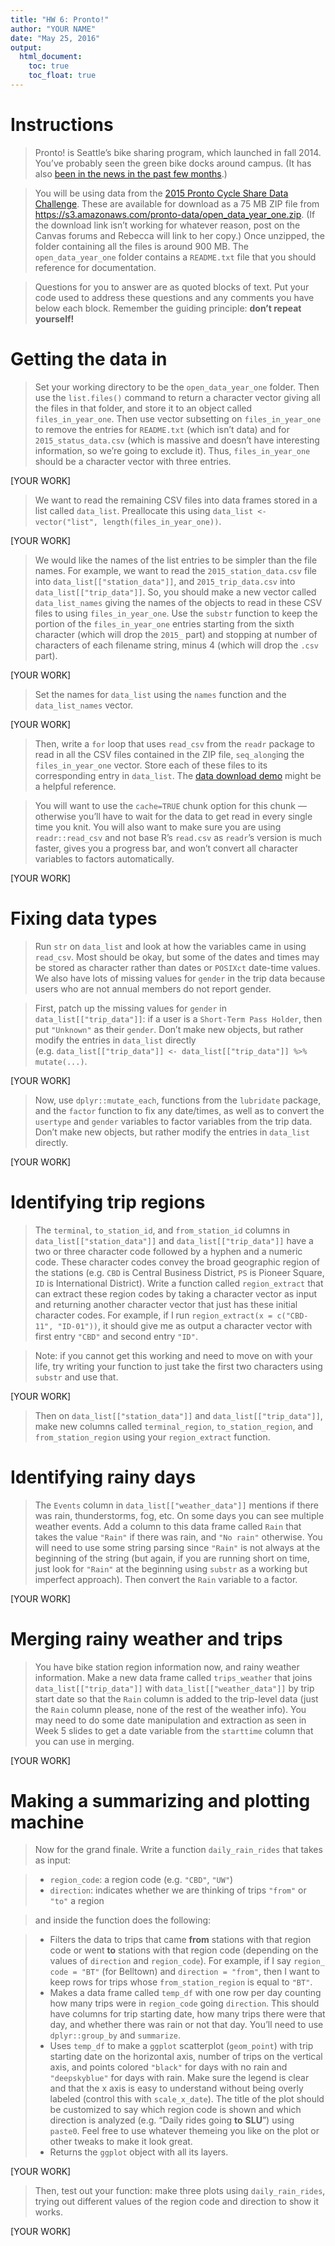 ```yaml
---
title: "HW 6: Pronto!"
author: "YOUR NAME"
date: "May 25, 2016"
output:
  html_document:
    toc: true
    toc_float: true
---
```


# Instructions

> Pronto! is Seattle's bike sharing program, which launched in fall 2014. You've probably seen the green bike docks around campus. (It has also [been in the news in the past few months](http://www.king5.com/news/local/seattle/city-launches-investigation-into-sdot-director-over-pronto-ties/97249954).)

> You will be using data from the [2015 Pronto Cycle Share Data Challenge](https://www.prontocycleshare.com/datachallenge). These are available for download as a 75 MB ZIP file from <https://s3.amazonaws.com/pronto-data/open_data_year_one.zip>. (If the download link isn't working for whatever reason, post on the Canvas forums and Rebecca will link to her copy.) Once unzipped, the folder containing all the files is around 900 MB. The `open_data_year_one` folder contains a `README.txt` file that you should reference for documentation.

> Questions for you to answer are as quoted blocks of text. Put your code used to address these questions and any comments you have below each block. Remember the guiding principle: **don't repeat yourself!**


# Getting the data in

> Set your working directory to be the `open_data_year_one` folder. Then use the `list.files()` command to return a character vector giving all the files in that folder, and store it to an object called `files_in_year_one`. Then use vector subsetting on `files_in_year_one` to remove the entries for `README.txt` (which isn't data) and for `2015_status_data.csv` (which is massive and doesn't have interesting information, so we're going to exclude it). Thus, `files_in_year_one` should be a character vector with three entries.

[YOUR WORK]

> We want to read the remaining CSV files into data frames stored in a list called `data_list`. Preallocate this using `data_list <- vector("list", length(files_in_year_one))`.

[YOUR WORK]

> We would like the names of the list entries to be simpler than the file names. For example, we want to read the `2015_station_data.csv` file into `data_list[["station_data"]]`, and `2015_trip_data.csv` into `data_list[["trip_data"]]`. So, you should make a new vector called `data_list_names` giving the names of the objects to read in these CSV files to using `files_in_year_one`. Use the `substr` function to keep the portion of the `files_in_year_one` entries starting from the sixth character (which will drop the `2015_` part) and stopping at number of characters of each filename string, minus 4 (which will drop the `.csv` part).

[YOUR WORK]

> Set the names for `data_list` using the `names` function and the `data_list_names` vector.

[YOUR WORK]

> Then, write a `for` loop that uses `read_csv` from the `readr` package to read in all the CSV files contained in the ZIP file, `seq_along`ing the `files_in_year_one` vector. Store each of these files to its corresponding entry in `data_list`. The [data download demo](https://rebeccaferrell.github.io/CSSS508/Lectures/data_download_demo.html) might be a helpful reference.

> You will want to use the `cache=TRUE` chunk option for this chunk --- otherwise you'll have to wait for the data to get read in every single time you knit. You will also want to make sure you are using `readr::read_csv` and not base R's `read.csv` as `readr`'s version is much faster, gives you a progress bar, and won't convert all character variables to factors automatically.

[YOUR WORK]


# Fixing data types

> Run `str` on `data_list` and look at how the variables came in using `read_csv`. Most should be okay, but some of the dates and times may be stored as character rather than dates or `POSIXct` date-time values. We also have lots of missing values for `gender` in the trip data because users who are not annual members do not report gender. 

> First, patch up the missing values for `gender` in `data_list[["trip_data"]]`: if a user is a `Short-Term Pass Holder`, then put `"Unknown"` as their `gender`. Don't make new objects, but rather modify the entries in `data_list` directly (e.g. `data_list[["trip_data"]] <- data_list[["trip_data"]] %>% mutate(...)`.

[YOUR WORK]

> Now, use `dplyr::mutate_each`, functions from the `lubridate` package, and the `factor` function to fix any date/times, as well as to convert the `usertype` and `gender` variables to factor variables from the trip data. Don't make new objects, but rather modify the entries in `data_list` directly.

[YOUR WORK]


# Identifying trip regions

> The `terminal`, `to_station_id`, and `from_station_id` columns in `data_list[["station_data"]]` and `data_list[["trip_data"]]` have a two or three character code followed by a hyphen and a numeric code. These character codes convey the broad geographic region of the stations (e.g. `CBD` is Central Business District, `PS` is Pioneer Square, `ID` is International District). Write a function called `region_extract` that can extract these region codes by taking a character vector as input and returning another character vector that just has these initial character codes. For example, if I run `region_extract(x = c("CBD-11", "ID-01"))`, it should give me as output a character vector with first entry `"CBD"` and second entry `"ID"`.

> Note: if you cannot get this working and need to move on with your life, try writing your function to just take the first two characters using `substr` and use that.

[YOUR WORK]

> Then on `data_list[["station_data"]]` and `data_list[["trip_data"]]`, make new columns called `terminal_region`, `to_station_region`, and `from_station_region` using your `region_extract` function.


# Identifying rainy days

> The `Events` column in `data_list[["weather_data"]]` mentions if there was rain, thunderstorms, fog, etc. On some days you can see multiple weather events. Add a column to this data frame called `Rain` that takes the value `"Rain"` if there was rain, and `"No rain"` otherwise. You will need to use some string parsing since `"Rain"` is not always at the beginning of the string (but again, if you are running short on time, just look for `"Rain"` at the beginning using `substr` as a working but imperfect approach). Then convert the `Rain` variable to a factor.

[YOUR WORK]


# Merging rainy weather and trips

> You have bike station region information now, and rainy weather information. Make a new data frame called `trips_weather` that joins `data_list[["trip_data"]]` with `data_list[["weather_data"]]` by trip start date so that the `Rain` column is added to the trip-level data (just the `Rain` column please, none of the rest of the weather info). You may need to do some date manipulation and extraction as seen in Week 5 slides to get a date variable from the `starttime` column that you can use in merging.

[YOUR WORK]


# Making a summarizing and plotting machine

> Now for the grand finale. Write a function `daily_rain_rides` that takes as input:

> * `region_code`: a region code (e.g. `"CBD"`, `"UW"`)
> * `direction`: indicates whether we are thinking of trips `"from"` or  `"to"` a region

> and inside the function does the following:

> * Filters the data to trips that came **from** stations with that region code or went **to** stations with that region code (depending on the values of `direction` and `region_code`). For example, if I say `region_ code = "BT"` (for Belltown) and `direction = "from"`, then I want to keep rows for trips whose `from_station_region` is equal to `"BT"`.
> * Makes a data frame called `temp_df` with one row per day counting how many trips were in `region_code` going `direction`. This should have columns for trip starting date, how many trips there were that day, and whether there was rain or not that day. You'll need to use `dplyr::group_by` and `summarize`.
> * Uses `temp_df` to make a `ggplot` scatterplot (`geom_point`) with trip starting date on the horizontal axis, number of trips on the vertical axis, and points colored `"black"` for days with no rain and `"deepskyblue"` for days with rain. Make sure the legend is clear and that the x axis is easy to understand without being overly labeled (control this with `scale_x_date`). The title of the plot should be customized to say which region code is shown and which direction is analyzed (e.g. "Daily rides going **to** **SLU**") using `paste0`. Feel free to use whatever themeing you like on the plot or other tweaks to make it look great.
* Returns the `ggplot` object with all its layers.

[YOUR WORK]

> Then, test out your function: make three plots using `daily_rain_rides`, trying out different values of the region code and direction to show it works.

[YOUR WORK]